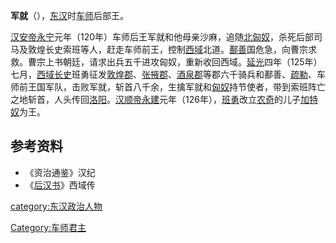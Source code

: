 '''军就'''（{{bd|？||125年|}}），[[东汉|东汉]]时[[车师|车师]]后部王。

[[汉安帝|汉安帝]][[永宁_(东汉)|永宁]]元年（120年）车师后王军就和他母亲沙麻，追随[[北匈奴|北匈奴]]，杀死后部司马及敦煌长史索班等人，赶走车师前王，控制[[西域|西域]]北道。[[鄯善|鄯善]]国危急，向曹宗求救。曹宗上书朝廷，请求出兵五千进攻匈奴，重新收回西域。[[延光|延光]]四年（125年）七月，[[西域长史|西域长史]]班勇征发[[敦煌郡|敦煌郡]]、[[张掖郡|张掖郡]]、[[酒泉郡|酒泉郡]]等郡六千骑兵和鄯善、[[疏勒|疏勒]]、车师前王国军队，击败军就，斩首八千余，生擒军就和[[匈奴|匈奴]]持节使者，带到索班阵亡之地斩首，人头传回[[洛阳|洛阳]]。[[汉顺帝|汉顺帝]][[永建_(东汉)|永建]]元年（126年），[[班勇|班勇]]改立[[农奇|农奇]]的儿子[[加特奴|加特奴]]为王。

==参考资料==
*《资治通鉴》汉纪
*《[[后汉书|后汉书]]》西域传
[[Category:车师君主|Category:车师君主]]
[[category:东汉政治人物|category:东汉政治人物]]